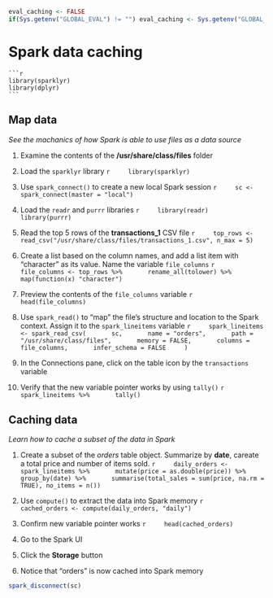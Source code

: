 ```r
eval_caching <- FALSE
if(Sys.getenv("GLOBAL_EVAL") != "") eval_caching <- Sys.getenv("GLOBAL_EVAL")
```

# Spark data caching

    ```r
    library(sparklyr)
    library(dplyr)
    ```

## Map data
*See the machanics of how Spark is able to use files as a data source*

1. Examine the contents of the **/usr/share/class/files** folder

2. Load the `sparklyr` library
    ```r
    library(sparklyr)
    ```

3. Use `spark_connect()` to create a new local Spark session
    ```r
    sc <- spark_connect(master = "local")
    ```

4. Load the `readr` and `purrr` libraries
    ```r
    library(readr)
    library(purrr)
    ```
    
5. Read the top 5 rows of the **transactions_1** CSV file
    ```r
    top_rows <- read_csv("/usr/share/class/files/transactions_1.csv", n_max = 5)
    ```

6. Create a list based on the column names, and add a list item with "character" as its value. Name the variable `file_columns`
    ```r
    file_columns <- top_rows %>%
      rename_all(tolower) %>%
      map(function(x) "character")
    ```
    
7. Preview the contents of the `file_columns` variable
    ```r
    head(file_columns)
    ```

8. Use `spark_read()` to "map" the file's structure and location to the Spark context. Assign it to the `spark_lineitems` variable
    ```r
    spark_lineitems <- spark_read_csv(
      sc,
      name = "orders",
      path = "/usr/share/class/files",
      memory = FALSE,
      columns = file_columns,
      infer_schema = FALSE
    )
    ```

9. In the Connections pane, click on the table icon by the `transactions` variable

10. Verify that the new variable pointer works by using `tally()`
    ```r
    spark_lineitems %>%
      tally()
    ```

## Caching data
*Learn how to cache a subset of the data in Spark*

1. Create a subset of the *orders* table object. Summarize by **date**, careate a total price and number of items sold.
    ```r
    daily_orders <- spark_lineitems %>%
      mutate(price = as.double(price)) %>%
      group_by(date) %>%
      summarise(total_sales = sum(price, na.rm = TRUE), no_items = n())
    ```

2. Use `compute()` to extract the data into Spark memory
    ```r
    cached_orders <- compute(daily_orders, "daily")
    ```

3. Confirm new variable pointer works
    ```r
    head(cached_orders)
    ```

4. Go to the Spark UI 

5. Click the **Storage** button

6. Notice that "orders" is now cached into Spark memory 

```r
spark_disconnect(sc)
```

